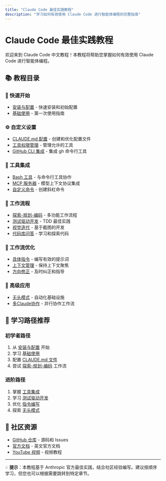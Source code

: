 ```yaml
---
title: "Claude Code 最佳实践教程"
description: "学习如何有效使用 Claude Code 进行智能体编程的完整指南"
---
```


# Claude Code 最佳实践教程

欢迎来到 Claude Code 中文教程！本教程将帮助您掌握如何有效使用 Claude Code 进行智能体编程。

## 📚 教程目录

### 🚀 快速开始
- [安装与配置](/zh/tutorial/getting-started/installation) - 快速安装和初始配置
- [基础使用](/zh/tutorial/getting-started/basic-usage) - 第一次使用指南

### ⚙️ 自定义设置
- [CLAUDE.md 配置](/zh/tutorial/configuration/claude-md) - 创建和优化配置文件
- [工具权限管理](/zh/tutorial/configuration/tools-allowlist) - 管理允许的工具
- [GitHub CLI 集成](/zh/tutorial/configuration/github-cli) - 集成 gh 命令行工具

### 🔧 工具集成
- [Bash 工具](/zh/tutorial/tools-integration/bash-tools) - 与命令行工具协作
- [MCP 服务器](/zh/tutorial/tools-integration/mcp-servers) - 模型上下文协议集成
- [自定义命令](/zh/tutorial/tools-integration/custom-commands) - 创建斜杠命令

### 💼 工作流程
- [探索-规划-编码](/zh/tutorial/workflows/explore-plan-code) - 多功能工作流程
- [测试驱动开发](/zh/tutorial/workflows/test-driven) - TDD 最佳实践
- [视觉迭代](/zh/tutorial/workflows/visual-iteration) - 基于截图的开发
- [代码库问答](/zh/tutorial/workflows/codebase-qa) - 学习和探索代码

### 🎯 工作流优化
- [具体指令](/zh/tutorial/optimization/specific-instructions) - 编写有效的提示词
- [上下文管理](/zh/tutorial/optimization/context-management) - 保持上下文聚焦
- [方向修正](/zh/tutorial/optimization/direction-correction) - 及时纠正和指导

### 🚀 高级应用
- [无头模式](/zh/tutorial/advanced/headless-mode) - 自动化基础设施
- [多Claude协作](/zh/tutorial/advanced/multi-claude) - 并行协作工作流

## 🎯 学习路径推荐

### 初学者路径
1. 从 [安装与配置](/zh/tutorial/getting-started/installation) 开始
2. 学习 [基础使用](/zh/tutorial/getting-started/basic-usage)
3. 配置 [CLAUDE.md 文件](/zh/tutorial/configuration/claude-md)
4. 尝试 [探索-规划-编码](/zh/tutorial/workflows/explore-plan-code) 工作流

### 进阶路径
1. 掌握 [工具集成](/zh/tutorial/tools-integration/bash-tools)
2. 学习 [测试驱动开发](/zh/tutorial/workflows/test-driven)
3. 优化 [指令编写](/zh/tutorial/optimization/specific-instructions)
4. 探索 [无头模式](/zh/tutorial/advanced/headless-mode)

## 🤝 社区资源

- [GitHub 仓库](https://github.com/anthropics/claude-code) - 源码和 Issues
- [官方文档](https://docs.anthropic.com/en/docs/claude-code) - 英文官方文档
- [YouTube 视频](https://www.youtube.com/results?search_query=claude+code) - 视频教程

---

💡 **提示**：本教程基于 Anthropic 官方最佳实践，结合社区经验编写。建议按顺序学习，但您也可以根据需要跳转到特定章节。
